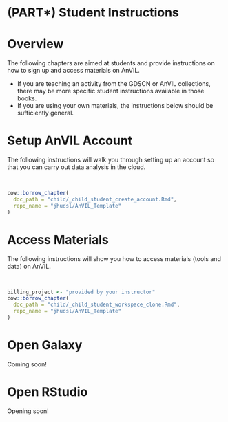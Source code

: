 # (PART\*) Student Instructions {-}

# Overview

The following chapters are aimed at students and provide instructions on how to sign up and access materials on AnVIL.

- If you are teaching an activity from the GDSCN or AnVIL collections, there may be more specific student instructions available in those books.
- If you are using your own materials, the instructions below should be sufficiently general.

# Setup AnVIL Account {#student-account-setup}

The following instructions will walk you through setting up an account so that you can carry out data analysis in the cloud.

<br>

:::: {.borrowed_chunk}
```r
cow::borrow_chapter(
  doc_path = "child/_child_student_create_account.Rmd",
  repo_name = "jhudsl/AnVIL_Template"
)
```
::::

# Access Materials {#student-clone-workspace}

The following instructions will show you how to access materials (tools and data) on AnVIL.

<br>

:::: {.borrowed_chunk}
```r
billing_project <- "provided by your instructor"
cow::borrow_chapter(
  doc_path = "child/_child_student_workspace_clone.Rmd",
  repo_name = "jhudsl/AnVIL_Template"
)
```
::::

# Open Galaxy

Coming soon!

# Open RStudio

Opening soon!
